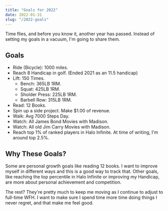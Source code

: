 ```yaml
---
title: "Goals for 2022"
date: 2022-01-31
slug: "/2022-goals"
---
```


Time flies, and before you know it, another year has passed. Instead of setting my goals in a vacuum, I'm going to share them.

## Goals

- Ride (Bicycle): 1000 miles.
- Reach 8 Handicap in golf. (Ended 2021 as an 11.5 handicap)
- Lift: 150 Times.
  - Bench: 365LB 1RM.
  - Squat: 425LB 1RM.
  - Sholder Press: 225LB 1RM.
  - Barbell Row: 315LB 1RM.
- Read: 12 Books.
- Spin up a side project. Make $1.00 of revenue.
- Walk: Avg 7000 Steps Day.
- Watch: All James Bond Movies with Madison.
- Watch: All old Jim Carry Movies with Madison.
- Reach top 1% of ranked players in Halo Infinite. At time of writing, I'm around top 2.5%.


## Why These Goals?

Some are personal growth goals like reading 12 books. I want to improve myself in different ways and this is a good way to track that. Other goals, like reaching the top percentile in Halo Infinite or improving my Handicap, are more about personal achievement and competition.

The rest? They're pretty much to keep me moving as I continue to adjust to full-time WFH. I want to make sure I spend time more time doing things I never regret, and that make me feel good.
